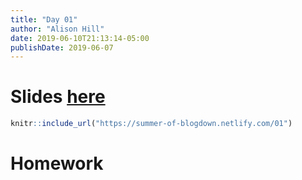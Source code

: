 ```yaml
---
title: "Day 01"
author: "Alison Hill"
date: 2019-06-10T21:13:14-05:00
publishDate: 2019-06-07
---
```


# Slides <a href="/01" target="_blank">here</a>

```r
knitr::include_url("https://summer-of-blogdown.netlify.com/01")
```



# Homework
